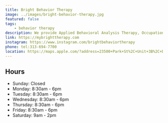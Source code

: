 ```yaml
---
title: Bright Behavior Therapy
image: ../images/bright-behavior-therapy.jpg
featured: false
tags:
    - behavior therapy
description: We provide Applied Behavioral Analysis Therapy, Occupational Therapy, Individual and Family Therapy.
link: https://mybrighttherapy.com
instagram: https://www.instagram.com/brightbehaviortherapy
phone: tel:313-694-7700
location: https://maps.apple.com/?address=23500+Park+St%2C+Unit+3B%2C+Dearborn%2C+MI+48124%2C+United+States&auid=10363039992617662325&ll=42.2990994%2C-83.2650483&lsp=9902&q=Bright+Behavior+Therapy
---
```


## Hours

- Sunday: Closed
- Monday: 8:30am - 6pm
- Tuesday: 8:30am - 6pm
- Wednesday: 8:30am - 6pm
- Thursday: 8:30am - 6pm
- Friday: 8:30am - 6pm
- Saturday: 9am - 2pm